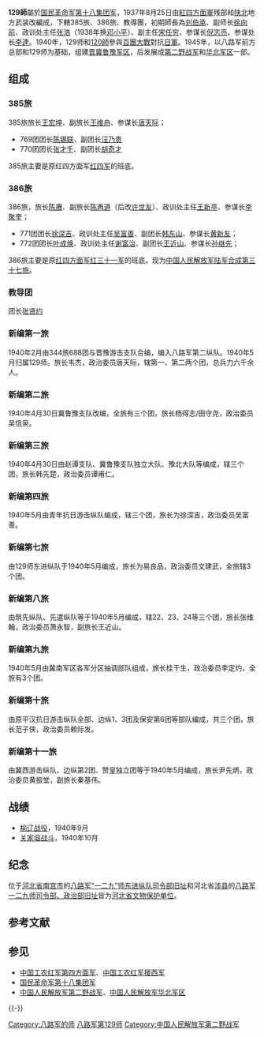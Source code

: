 '''129師'''屬於[[国民革命军第十八集团军|国民革命军第十八集团军]]，1937年8月25日由[[紅四方面軍|紅四方面軍]]残部和[[陕北|陕北]]地方武装改編成，下轄385旅、386旅、教導團，初期師長為[[刘伯承|刘伯承]]、副师长[[徐向前|徐向前]]、政训处主任[[林育英|张浩]]（1938年换[[邓小平|邓小平]]）、副主任[[宋任穷|宋任穷]]、参谋长[[倪志亮|倪志亮]]、参谋处长[[李達_(上將)|李達]]。1940年，129师和[[120師|120師]]參與[[百團大戰|百團大戰]]對抗[[日軍|日軍]]。1945年，以八路军前方总部和129师为基础，组建[[晋冀鲁豫军区|晋冀鲁豫军区]]，后发展成[[第二野战军|第二野战军]]和[[华北军区|华北军区]]一部。
==组成==
===385旅===
385旅旅长[[王宏坤|王宏坤]]、副旅长[[王维舟|王维舟]]、参谋长[[唐天际|唐天际]]；
*769团团长[[陈锡联|陈锡联]]、副团长[[汪乃贵|汪乃贵]]
*770团团长[[张才千|张才千]]、副团长[[胡奇才|胡奇才]]
385旅主要是原红四方面军[[红四军_(红四方面军)|红四军]]的班底。

===386旅===
386旅，旅长[[陈赓|陈赓]]、副旅长[[陈再道|陈再道]]（后改[[许世友|许世友]]）、政训处主任[[王新亭|王新亭]]、参谋长[[李聚奎|李聚奎]]；
*771团团长[[徐深吉|徐深吉]]、政训处主任[[吴富善|吴富善]]、副团长[[韩东山|韩东山]]、参谋长[[黄新友|黄新友]]；
*772团团长[[叶成焕|叶成焕]]、政训处主任[[谢富治|谢富治]]、副团长[[王近山|王近山]]、参谋长[[孙继先|孙继先]]；

386旅主要是原[[红四方面军|红四方面军]][[紅三十一軍_(紅四方面軍)|红三十一军]]的班底。现为[[中国人民解放军陆军合成第三十七旅|中国人民解放军陆军合成第三十七旅]]。

===教导团===
团长[[张贤约|张贤约]]

===新编第一旅===
1940年2月由344旅688团与晋豫游击支队合编，编入八路军第二纵队。1940年5月归属129师。旅长韦杰，政治委员唐天际，辖第一、第二两个团，总兵力六千余人。

===新编第二旅===
1940年4月30日冀鲁豫支队改编，全旅有三个团，旅长杨得志/田守尧，政治委员吴信泉。 

===新编第三旅===
1940年4月30日由赵谭支队、冀鲁豫支队独立大队、豫北大队等编成，辖三个团，旅长韩先楚，政治委员谭甫仁。

===新编第四旅===
1940年5月由青年抗日游击纵队编成，辖三个团，旅长为徐深吉，政治委员吴富善。

===新编第七旅===
由129师东进纵队于1940年5月编成，旅长为易良品，政治委员文建武，全旅辖3个团。

===新编第八旅===
由筑先纵队、先遣纵队等于1940年5月编成，辖22、23、24等三个团，旅长张维翰，政治委员萧永智，副旅长王近山。

===新编第九旅===
1940年5月由冀南军区各军分区抽调部队组成，旅长桂干生，政治委员李定灼，全旅有3个团。

===新编第十旅===
由原平汉抗日游击纵队全部、边纵1、3团及保安第6团等部队编成，共三个团，旅长范子侠，政治委员赖际发。

===新编第十一旅===
由冀西游击纵队、边纵第2团、赞皇独立团等于1940年5月编成，旅长尹先炳，政治委员黄振堂，副旅长秦基伟。

==战绩==
*[[榆辽战役|榆辽战役]]，1940年9月
*[[关家垴战斗|关家垴战斗]]，1940年10月
== 纪念 ==
位于[[河北省|河北省]][[南宫市|南宫市]]的[[八路军“一二九”师东进纵队司令部旧址|八路军“一二九”师东进纵队司令部旧址]]和河北省[[涉县|涉县]]的[[八路军一二九师司令部、政治部旧址|八路军一二九师司令部、政治部旧址]]皆为[[河北省文物保护单位|河北省文物保护单位]]。

== 参考文献 ==
{{Reflist}}

== 参见 ==
{{Portal box|中华民国|中国共产党|第二次世界大战|军事}}
* [[中国工农红军第四方面军|中国工农红军第四方面军]]、[[中国工农红军援西军|中国工农红军援西军]]
* [[国民革命军第十八集团军|国民革命军第十八集团军]]
* [[中国人民解放军第二野战军|中国人民解放军第二野战军]]、[[中国人民解放军华北军区|中国人民解放军华北军区]]

{{-}}
{{八路军和新四军}}
{{中国抗日战争中共战役战斗}}

[[Category:八路军的师|Category:八路军的师]]
[[Category:八路军第129师|]]
[[Category:中国人民解放军第二野战军|Category:中国人民解放军第二野战军]]